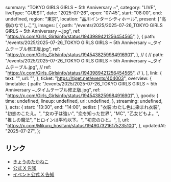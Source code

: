   summary: "TOKYO GIRLS GIRLS ~ 5th Anniversary ~",
  category: "LIVE",
  liveType: "GUEST",
  date: "2025-07-26",
  open: "07:45",
  start: "08:00",
  end: undefined,
  region: "東京",
  location: "品川インターシティホール",
  present: ["高嶺のなでしこ"],
  images: [
    {
      path: "/events/2025/2025-07-26_TOKYO GIRLS GIRLS ~ 5th Anniversary ~.jpg",
      ref: "https://x.com/Girls_Girlsinfo/status/1943989421256454565",
    },
    {
      path: "/events/2025/2025-07-26_TOKYO GIRLS GIRLS ~ 5th Anniversary ~_タイムテーブル修正版.jpg",
      ref: "https://x.com/Girls_Girlsinfo/status/1945438259984916901",
    },
    // {
    //   path: "/events/2025/2025-07-26_TOKYO GIRLS GIRLS ~ 5th Anniversary ~_タイムテーブル.jpg",
    //   ref: "https://x.com/Girls_Girlsinfo/status/1943989421256454565",
    // },
  ],
  link: {
    text: "",
    url: "",
  },
  ticket: "https://tiget.net/events/404003",
  overview: {
    timetable: {
      path: "/events/2025/2025-07-26_TOKYO GIRLS GIRLS ~ 5th Anniversary ~_タイムテーブル修正版.jpg",
      ref: "https://x.com/Girls_Girlsinfo/status/1945438259984916901",
    },
    goods: {
      time: undefined,
      lineup: undefined,
      url: undefined,
    },
    streaming: undefined,
  },
  acts: {
    start: "13:30",
    end: "14:00",
    setlist: [
      "衣装:わたし色に染まれ衣装",
      "初恋のこたえ。",
      "女の子は強い",
      "恋を知った世界",
      "MC",
      "乙女どもよ。",
      "推しの魔法",
      "ヒロインは平均以下。",
      "初恋のひと。",
    ],
    url: "https://x.com/Mikuru_hositani/status/1949073216175235100",
  },
  updatedAt: "2025-07-27",
};

## リンク

- [きょうのたかねこ](https://x.com/takanenofficial/status/1948930981446254984)
- [公式 X 告知](https://x.com/takanenofficial/status/1944321830166446491)
- [イベント公式 X 告知](https://x.com/Girls_Girlsinfo/status/1943989421256454565)
